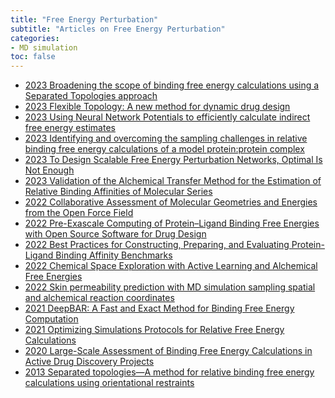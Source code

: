 ```yaml
---
title: "Free Energy Perturbation"
subtitle: "Articles on Free Energy Perturbation"
categories:
- MD simulation
toc: false
---
```

* [2023 Broadening the scope of binding free energy calculations using a Separated Topologies approach](https://doi.org/10.26434/chemrxiv-2023-9678k){target="_blank"}
* [2023 Flexible Topology: A new method for dynamic drug design](https://doi.org/10.26434/chemrxiv-2022-g7src-v2){target="_blank"}
* [2023 Using Neural Network Potentials to efficiently calculate indirect free energy estimates](https://doi.org/10.26434/chemrxiv-2023-qq206https://doi.org/10.26434/chemrxiv-2023-qq206){target="_blank"}
* [2023 Identifying and overcoming the sampling challenges in relative binding free energy calculations of a model protein:protein complex](https://doi.org/10.1101/2023.03.07.530278){target="_blank"}
* [2023 To Design Scalable Free Energy Perturbation Networks, Optimal Is Not Enough](https://doi.org/10.1021/acs.jcim.2c01579){target="_blank"}
* [2023 Validation of the Alchemical Transfer Method for the Estimation of Relative Binding Affinities of Molecular Series](https://doi.org/10.1021/acs.jcim.3c00178){target="_blank"}
* [2022 Collaborative Assessment of Molecular Geometries and Energies from the Open Force Field](https://doi.org/10.1021/acs.jcim.2c01185){target="_blank"}
* [2022 Pre-Exascale Computing of Protein–Ligand Binding Free Energies with Open Source Software for Drug Design](https://doi.org/10.1021/acs.jcim.1c01445){target="_blank"}
* [2022 Best Practices for Constructing, Preparing, and Evaluating Protein-Ligand Binding Affinity Benchmarks](https://doi.org/10.33011/livecoms.4.1.1497){target="_blank"}
* [2022 Chemical Space Exploration with Active Learning and Alchemical Free Energies](https://doi.org/10.1021/acs.jctc.2c00752){target="_blank"}
* [2022 Skin permeability prediction with MD simulation sampling spatial and alchemical reaction coordinates](https://doi.org/10.1016/j.bpj.2022.09.009){target="_blank"}
* [2021 DeepBAR: A Fast and Exact Method for Binding Free Energy Computation](https://doi.org/10.1021/acs.jpclett.1c00189){target="_blank"}
* [2021 Optimizing Simulations Protocols for Relative Free Energy Calculations](https://pubs.acs.org/doi/abs/10.1021/bk-2021-1397.ch009){target="_blank"}
* [2020 Large-Scale Assessment of Binding Free Energy Calculations in Active Drug Discovery Projects](https://doi.org/10.1021/acs.jcim.0c00900){target="_blank"}
* [2013 Separated topologies—A method for relative binding free energy calculations using orientational restraints](https://doi.org/10.1063%2F1.4792251){target="_blank"}
